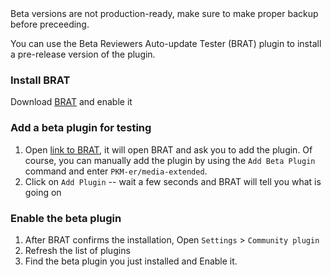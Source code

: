 
<ObsidianInfo channel="beta" lang="en" />

<Callout type="warning">
  Beta versions are not production-ready, make sure to make proper backup before
  preceeding.
</Callout>

You can use the Beta Reviewers Auto-update Tester (BRAT) plugin to install a pre-release version of the plugin.

<Steps>

### Install BRAT

Download [BRAT](https://obsidian.md/plugins?id=obsidian42-brat) and enable it

### Add a beta plugin for testing

1. Open [link to BRAT](obsidian://brat?plugin=PKM-er/media-extended), it will open BRAT and ask you to add the plugin. 
   Of course, you can manually add the plugin by using the `Add Beta Plugin` command and enter `PKM-er/media-extended`.
2. Click on `Add Plugin` -- wait a few seconds and BRAT will tell you what is going on

### Enable the beta plugin

1. After BRAT confirms the installation, Open `Settings` > `Community plugin`
2. Refresh the list of plugins
3. Find the beta plugin you just installed and Enable it.

</Steps>
